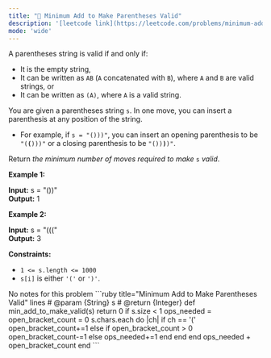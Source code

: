 ```yaml
---
title: "🧀 Minimum Add to Make Parentheses Valid"
description: '[leetcode link](https://leetcode.com/problems/minimum-add-to-make-parentheses-valid/description/)'
mode: 'wide'
---
```

<Tabs>
  <Tab title="Question" icon="circle-question" iconType="regular">
    <Card>
      <p>A parentheses string is valid if and only if:</p>  <ul>  <li>It is the empty string,</li>  <li>It can be written as <code>AB</code> (<code>A</code> concatenated with <code>B</code>), where <code>A</code> and <code>B</code> are valid strings, or</li>  <li>It can be written as <code>(A)</code>, where <code>A</code> is a valid string.</li> </ul>  <p>You are given a parentheses string <code>s</code>. In one move, you can insert a parenthesis at any position of the string.</p>  <ul>  <li>For example, if <code>s = &quot;()))&quot;</code>, you can insert an opening parenthesis to be <code>&quot;(<strong>(</strong>)))&quot;</code> or a closing parenthesis to be <code>&quot;())<strong>)</strong>)&quot;</code>.</li> </ul>  <p>Return <em>the minimum number of moves required to make </em><code>s</code><em> valid</em>.</p>   <p><strong class="example">Example 1:</strong></p>   <strong>Input:</strong> s = &quot;())&quot; <br/> <strong>Output:</strong> 1   <p><strong class="example">Example 2:</strong></p>   <strong>Input:</strong> s = &quot;(((&quot; <br/> <strong>Output:</strong> 3    <p><strong>Constraints:</strong></p>  <ul>  <li><code>1 &lt;= s.length &lt;= 1000</code></li>  <li><code>s[i]</code> is either <code>&#39;(&#39;</code> or <code>&#39;)&#39;</code>.</li> </ul> 
    </Card>
  </Tab>
  <Tab title="Solution" icon="lightbulb" iconType="regular" >
    <Card>
      No notes for this problem
</Card>
  <Expandable title="code">
    <CodeGroup dropdown>
```ruby title="Minimum Add to Make Parentheses Valid" lines
# @param {String} s
# @return {Integer}
def min_add_to_make_valid(s)
  return 0 if s.size < 1
  ops_needed = open_bracket_count = 0
  s.chars.each do |ch|
    if ch == '('
      open_bracket_count+=1
    else
      if open_bracket_count > 0
        open_bracket_count-=1
      else
        ops_needed+=1
      end
    end
  end
  ops_needed + open_bracket_count
end
```
    </CodeGroup>
  </Expandable>
  </Tab>
</Tabs>